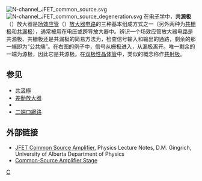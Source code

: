 {{noteTA
|G1=Electronics
|G2=Physics
|1=zh-hans:场效应管; zh-hant:場效電晶體;
}}
[[Image:N-channel_JFET_common_source.svg|frame]]
[[Image:N-channel_JFET_common_source_degeneration.svg|frame]]
在[[电子学|电子学]]中，'''共源极'''（{{lang-en|'''common-source'''}}）放大器是[[场效应管|场效应管]]（{{lang|en|field-effect transistor (FET)}}）[[放大器电路|放大器电路]]的三种基本组成方式之一（另外两种为[[共栅极|共栅极]]和[[共漏极|共漏极]]），通常被用在电压或跨导放大器中。辨识一个场效应管放大器电路是共源极、共栅极还是共漏极的简易方法为，检查信号输入和输出的通路，剩余的那一端即为“公共端”。在右图的例子中，信号从栅极进入，从漏极离开。唯一剩余的一端为源极，因此它是共源极。在[[双极性晶体管|双极性晶体管]]中，类似的概念称作[[共射极|共射极]]。

==参见==
{{Portal|电子学}}
*[[共汲極|共汲極]]
*[[差動放大器|差動放大器]]
*{{link-en|混合-Pi 模型|Hybrid-pi model}}
*[[二端口網路|二端口網路]]

== 外部链接 ==
* [https://web.archive.org/web/20081011012311/http://www.phys.ualberta.ca/~gingrich/phys395/notes/node91.html JFET Common Source Amplifier], Physics Lecture Notes, D.M. Gingrich, University of Alberta Department of Physics
* [http://www.informit.com/content/images/chap5_0130470651/elementLinks/chap5_0130470651.pdf Common-Source Amplifier Stage] {{Wayback|url=http://www.informit.com/content/images/chap5_0130470651/elementLinks/chap5_0130470651.pdf |date=20070929123642 }}

[[Category:电子学|C]]

{{电子学小作品}}
{{模拟电路}}